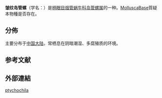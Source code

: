 {{Speciesbox
 | taxon = Nesiophaedusa ptychochila
 | authority = (O. Boettger, 1878)
 | synonyms_refs = {{r|MolluscaBase}}
 | synonyms =
* ''Clausilia ptychochila'' {{small|O. Boettger, 1878}}（原來組合）
* ''Hemiphaedusa ptychochila'' {{small|(O. Boettger, 1878)}}{{r|MolluscaBase}}
}}

'''皱纹岛管螺'''（学名：''{{lang|la|Nesiophaedusa ptychochila}}''）是[[柄眼目|柄眼目]][[烟管蜗牛科|烟管蜗牛科]][[岛管螺属|岛管螺属]]的一种{{r|shell_6234|zgdwz}}。[[MolluscaBase|MolluscaBase]]質疑本物種是否存在{{r|MolluscaBase}}。

==分佈==
主要分布于[[中国大陆|中国大陆]]{{r|shell_6234|zgdwz|Yen 1939|page3=94}}，常栖息在阴暗潮湿、多腐殖质的环境{{r|shell_6234}}。

==参考文献==
{{reflist |refs=
<ref name="MolluscaBase">{{MolluscaBase |id=1375592
 |taxon=Hemiphaedusa ptychochila |authority=(O. Boettger, 1878)
 |last=Páll-Gergely |first=Barna
 |date=2019-09-08 |access-date=2020-02-06 }}</ref>
<ref name="shell_6234">{{cite web
 |url=http://shell.sinica.edu.tw/chinese/shellbase_detail.php?science_no=6234
 |title=国际贝库：皱纹岛管螺
 |publisher=台湾贝类资料库
 |access-date=2020-02-06
 |language=zh-hant
 |archive-date=2016-03-04
 |archive-url=https://web.archive.org/web/20160304113756/http://shell.sinica.edu.tw/chinese/shellbase_detail.php?science_no=6234
 |dead-url=no
 }}</ref>
<ref name="Yen 1939">{{cite journal
 |last=Yen |first=T.-C. |year=1939
 |title=Die chinesischen Land- und Süßwasser-Gastropoden des Natur-Museums Senckenberg
 |journal=''[[Abhandlungen_der_Senckenbergischen_Naturforschenden_Gesellschaft|Abhandlungen der Senckenbergischen Naturforschenden Gesellschaft]]''
 |volume=444 |pages=1-233, pl. 1-16 |location=Frankfurt am Main |language=de }}</ref>
<ref name="zgdwz">{{中國動物志/W19
 |chapter=五、岛管螺属Genus Nesiophaedusa Pilsbry,1905
 |access-date=2020-02-06 }}</ref>
}}

==外部連結==
{{Taxonbar}}
[[Category:岛管螺属|ptychochila]]
{{软体动物小作品}}